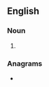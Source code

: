 ==English==

===Noun===
{{head|en|noun plural form}}

# {{plural of|impulsor|lang=en}}

===Anagrams===
* {{anagrams|en|a=ilmoprssu|promulsis}}